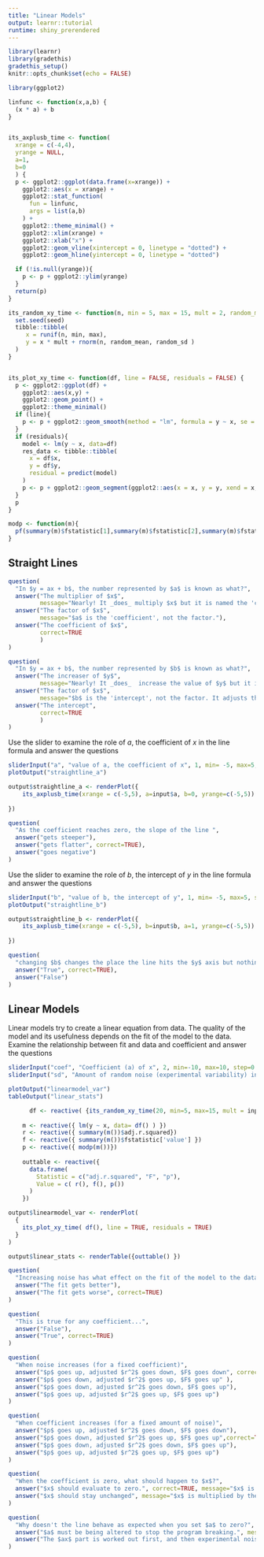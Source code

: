 ```yaml
---
title: "Linear Models"
output: learnr::tutorial
runtime: shiny_prerendered
---
```


```r
library(learnr)
library(gradethis)
gradethis_setup()
knitr::opts_chunk$set(echo = FALSE)

library(ggplot2)

linfunc <- function(x,a,b) {
  (x * a) + b
}


its_axplusb_time <- function(
  xrange = c(-4,4),
  yrange = NULL,
  a=1,
  b=0
  ) {
  p <- ggplot2::ggplot(data.frame(x=xrange)) +
    ggplot2::aes(x = xrange) +
    ggplot2::stat_function(
      fun = linfunc,
      args = list(a,b)
    ) +
    ggplot2::theme_minimal() +
    ggplot2::xlim(xrange) +
    ggplot2::xlab("x") +
    ggplot2::geom_vline(xintercept = 0, linetype = "dotted") +
    ggplot2::geom_hline(yintercept = 0, linetype = "dotted")

  if (!is.null(yrange)){
    p <- p + ggplot2::ylim(yrange)
  }
  return(p)
}

its_random_xy_time <- function(n, min = 5, max = 15, mult = 2, random_mean = 0, random_sd = 1, seed = "456" ) {
  set.seed(seed)
  tibble::tibble(
     x = runif(n, min, max),
     y = x * mult + rnorm(n, random_mean, random_sd )
  )
}


its_plot_xy_time <- function(df, line = FALSE, residuals = FALSE) {
  p <- ggplot2::ggplot(df) +
    ggplot2::aes(x,y) +
    ggplot2::geom_point() +
    ggplot2::theme_minimal()
  if (line){
    p <- p + ggplot2::geom_smooth(method = "lm", formula = y ~ x, se = FALSE, linetype = "dashed", colour = "dodgerblue")
  }
  if (residuals){
    model <- lm(y ~ x, data=df)
    res_data <- tibble::tibble(
      x = df$x,
      y = df$y,
      residual = predict(model)
    )
    p <- p + ggplot2::geom_segment(ggplot2::aes(x = x, y = y, xend = x, yend = residual), data = res_data)
  }
  p
}

modp <- function(m){
  pf(summary(m)$fstatistic[1],summary(m)$fstatistic[2],summary(m)$fstatistic[3],lower.tail=FALSE)
}
```

## Straight Lines

```r
question(
  "In $y = ax + b$, the number represented by $a$ is known as what?",
  answer("The multiplier of $x$",
         message="Nearly! It _does_ multiply $x$ but it is named the 'coefficient' "),
  answer("The factor of $x$",
         message="$a$ is the 'coefficient', not the factor."),
  answer("The coefficient of $x$",
         correct=TRUE
         )
)
```

```r
question(
  "In $y = ax + b$, the number represented by $b$ is known as what?",
  answer("The increaser of $y$",
         message="Nearly! It _does_  increase the value of $y$ but it is named the 'intercept', as it adjusts the place the $y$ axis is intercepted."),
  answer("The factor of $x$",
         message="$b$ is the 'intercept', not the factor. It adjusts the place the $y$ axis is intercepted."),
  answer("The intercept",
         correct=TRUE
         )
)
```

Use the slider to examine the role of $a$, the coefficient of $x$ in the line formula and answer the questions

```r
sliderInput("a", "value of a, the coefficient of x", 1, min= -5, max=5, step=0.25)
plotOutput("straightline_a")
```

```r
output$straightline_a <- renderPlot({
    its_axplusb_time(xrange = c(-5,5), a=input$a, b=0, yrange=c(-5,5))
  
})
```

```r
question(
  "As the coefficient reaches zero, the slope of the line ",
  answer("gets steeper"),
  answer("gets flatter", correct=TRUE),
  answer("goes negative")
)

```


Use the slider to examine the role of $b$, the intercept of $y$ in the line formula and answer the questions

```r
sliderInput("b", "value of b, the intercept of y", 1, min= -5, max=5, step=0.25)
plotOutput("straightline_b")
```

```r
output$straightline_b <- renderPlot({
    its_axplusb_time(xrange = c(-5,5), b=input$b, a=1, yrange=c(-5,5))
  
})
```

```r
question(
  "changing $b$ changes the place the line hits the $y$ axis but nothing else",
  answer("True", correct=TRUE),
  answer("False")
)

```

## Linear Models

Linear models try to create a linear equation from data. The quality of the model and its usefulness depends on the fit of the model to the data. Examine the relationship between fit and data and coefficient and answer the questions

```r
sliderInput("coef", "Coefficient (a) of x", 2, min=-10, max=10, step=0.5)
sliderInput("sd", "Amount of random noise (experimental variability) in the data", 2, min = 0, max=20, step=0.5)

plotOutput("linearmodel_var")
tableOutput("linear_stats")
```

```r

      df <- reactive( {its_random_xy_time(20, min=5, max=15, mult = input$coef, random_sd=input$sd)})
    
    m <- reactive({ lm(y ~ x, data= df() ) })
    r <- reactive({ summary(m())$adj.r.squared})
    f <- reactive({ summary(m())$fstatistic['value'] })
    p <- reactive({ modp(m())})
    
    outtable <- reactive({
      data.frame(
        Statistic = c("adj.r.squared", "F", "p"),
        Value = c( r(), f(), p())
      )
    })

output$linearmodel_var <- renderPlot(
  {
    its_plot_xy_time( df(), line = TRUE, residuals = TRUE)
  }
)

output$linear_stats <- renderTable({outtable() })

```

```r
question(
  "Increasing noise has what effect on the fit of the model to the data?",
  answer("The fit gets better"),
  answer("The fit gets worse", correct=TRUE)
)
```

```r
question(
  "This is true for any coefficient...",
  answer("False"),
  answer("True", correct=TRUE)
)
```

```r
question(
  "When noise increases (for a fixed coefficient)",
  answer("$p$ goes up, adjusted $r^2$ goes down, $F$ goes down", correct=TRUE),
  answer("$p$ goes down, adjusted $r^2$ goes up, $F$ goes up" ),
  answer("$p$ goes down, adjusted $r^2$ goes down, $F$ goes up"),
  answer("$p$ goes up, adjusted $r^2$ goes up, $F$ goes up")
)
```

```r
question(
  "When coefficient increases (for a fixed amount of noise)",
  answer("$p$ goes up, adjusted $r^2$ goes down, $F$ goes down"),
  answer("$p$ goes down, adjusted $r^2$ goes up, $F$ goes up",correct=TRUE ),
  answer("$p$ goes down, adjusted $r^2$ goes down, $F$ goes up"),
  answer("$p$ goes up, adjusted $r^2$ goes up, $F$ goes up")
)
```

```r
question(
  "When the coefficient is zero, what should happen to $x$?",
  answer("$x$ should evaluate to zero.", correct=TRUE, message="$x$ is multiplied by the coefficient, so $ax$ should work out to zero and effectively disappear"),
  answer("$x$ should stay unchanged", message="$x$ is multiplied by the coefficient, so $ax$ should work out to zero and effectively disappear")
)
```

```r
question(
  "Why doesn't the line behave as expected when you set $a$ to zero?",
  answer("$a$ must be being altered to stop the program breaking.", message="The $ax$ part is worked out first, and then experimental noise is added. If $ax + \t{noise}$ is zero then the single point would dissappear."),
  answer("The $ax$ part is worked out first, and then experimental noise is added, so the final value for each point is rarely actually zero.", correct=TRUE, message="If $ax + \t{noise}$ is zero then the single point would dissappear.")
)
```